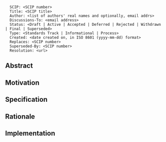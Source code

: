 <pre>
  SCIP: <SCIP number>
  Title: <SCIP title>
  Author: <list of authors' real names and optionally, email addrs>
  Discussions-To: <email address>
  Status: <Draft | Active | Accepted | Deferred | Rejected | Withdrawn | Final | Superseded>
  Type: <Standards Track | Informational | Process>
  Created: <date created on, in ISO 8601 (yyyy-mm-dd) format>
  Replaces: <SCIP number>
  Superseded-By: <SCIP number>
  Resolution: <url>
</pre>

==Abstract==

==Motivation==

==Specification==

==Rationale==

==Implementation==
